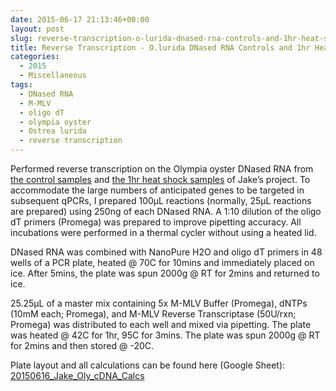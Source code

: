 ```yaml
---
date: 2015-06-17 21:13:46+00:00
layout: post
slug: reverse-transcription-o-lurida-dnased-rna-controls-and-1hr-heat-shock
title: Reverse Transcription - O.lurida DNased RNA Controls and 1hr Heat Shock
categories:
  - 2015
  - Miscellaneous
tags:
  - DNased RNA
  - M-MLV
  - oligo dT
  - olympia oyster
  - Ostrea lurida
  - reverse transcription
---
```


Performed reverse transcription on the Olympia oyster DNased RNA from [the control samples](https://robertslab.github.io/sams-notebook/2015/05/14/dnase-treatment-jakes-o-lurida-ctenidia-rna-controls-from-20150507.html) and [the 1hr heat shock samples](https://robertslab.github.io/sams-notebook/2015/05/14/dnase-treatment-jakes-o-lurida-ctenidia-rna-1hr-heat-shock-from-20150506.html) of Jake's project. To accommodate the large numbers of anticipated genes to be targeted in subsequent qPCRs, I prepared 100μL reactions (normally, 25μL reactions are prepared) using 250ng of each DNased RNA. A 1:10 dilution of the oligo dT primers (Promega) was prepared to improve pipetting accuracy. All incubations were performed in a thermal cycler without using a heated lid.

DNased RNA was combined with NanoPure H2O and oligo dT primers in 48 wells of a PCR plate, heated @ 70C for 10mins and immediately placed on ice. After 5mins, the plate was spun 2000g @ RT for 2mins and returned to ice.

25.25μL of a master mix containing 5x M-MLV Buffer (Promega), dNTPs (10mM each; Promega), and M-MLV Reverse Transcriptase (50U/rxn; Promega) was distributed to each well and mixed via pipetting. The plate was heated @ 42C for 1hr, 95C for 3mins. The plate was spun 2000g @ RT for 2mins and then stored @ -20C.

Plate layout and all calculations can be found here (Google Sheet): [20150616_Jake_Oly_cDNA_Calcs](https://docs.google.com/spreadsheets/d/11cB6J1wahOq4jPk6DWENAnUweyEAeHT25Zbba1RXsks/edit?usp=sharing)
